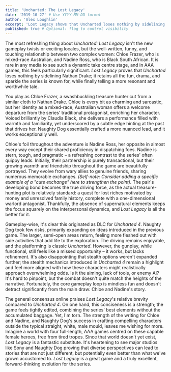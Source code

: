 ```yaml
---
title: 'Uncharted: The Lost Legacy'
date: '2019-10-27' # Use YYYY-MM-DD format
author: 'Alex Loughlin'
excerpt: 'Lost Legacy shows that Uncharted loses nothing by sidelining Nathan Drake'
published: true # Optional: flag to control visibility
---
```


The most refreshing thing about *Uncharted: Lost Legacy* isn't the new gameplay twists or exciting locales, but the well-written, funny, and touching relationship between two complex women: Chloe Frazer, who is mixed-race Australian, and Nadine Ross, who is Black South African. It is rare in any media to see such a dynamic take centre stage, and in AAA games, this feels particularly significant. *Lost Legacy* proves that *Uncharted* loses nothing by sidelining Nathan Drake; it retains all the fun, drama, and sparkle the series is known for, while finally telling a more resonant and worthwhile tale.  

You play as Chloe Frazer, a swashbuckling treasure hunter cut from a similar cloth to Nathan Drake. Chloe is every bit as charming and sarcastic, but her identity as a mixed-race, Australian woman offers a welcome departure from the series' traditional protagonist, enriching her character. Voiced brilliantly by Claudia Black, she delivers a performance filled with warmth and familiarity, yet underscored by a subtle edge hinting at the past that drives her. Naughty Dog essentially crafted a more nuanced lead, and it works exceptionally well.  

Chloe's foil throughout the adventure is Nadine Ross, her opposite in almost every way except their shared proficiency in dispatching foes. Nadine is stern, tough, and pragmatic – a refreshing contrast to the series' often quippy leads. Initially, their partnership is purely transactional, but their growing warmth and friendship throughout the game are beautifully portrayed. They evolve from wary allies to genuine friends, sharing numerous memorable exchanges. *(Self-note: Consider adding a specific example of a "cute exchange" here to strengthen the point).* The pair's developing bond becomes the true driving force, as the actual treasure-hunting plot is relatively standard: a quest for lost riches motivated by money and unresolved family history, complete with a one-dimensional warlord antagonist. Thankfully, the absence of supernatural elements keeps the focus squarely on the interpersonal dynamics, and *Lost Legacy* is all the better for it.  

Gameplay-wise, it's clear this originated as DLC for *Uncharted 4*. Naughty Dog took few risks, primarily expanding on ideas introduced in the previous game. The larger, semi-open areas return, feeling more fleshed out with side activities that add life to the exploration. The driving remains enjoyable, and the platforming is classic *Uncharted*. However, the gunplay, while functional, still feels like a missed opportunity – it works, but lacks refinement. It's also disappointing that stealth options weren't expanded further; the stealth mechanics introduced in *Uncharted 4* remain a highlight and feel more aligned with how these characters might realistically approach overwhelming odds. Is it the aiming, lack of tools, or enemy AI? It's hard to pinpoint, but the combat doesn't quite match the heights of the narrative. Fortunately, the core gameplay loop is mindless fun and doesn't detract significantly from the main draw: Chloe and Nadine's story.  

The general consensus online praises *Lost Legacy*'s relative brevity compared to *Uncharted 4*. On one hand, this conciseness is a strength; the game feels tightly edited, combining the series' best elements without the accumulated baggage. Yet, I'm torn. The strength of the writing for Chloe and Nadine, and Naughty Dog's success in crafting compelling characters outside the typical straight, white, male mould, leaves me wishing for more. Imagine a world with four full-length, AAA games centred on these capable female heroes, free from tired tropes. Since that world doesn't yet exist, *Lost Legacy* is a fantastic substitute. It's heartening to see major studios like Sony and Naughty Dog proving that diverse perspectives can lead to stories that are not just different, but potentially even better than what we've grown accustomed to. *Lost Legacy* is a great game and a truly excellent, forward-thinking evolution for the series.
